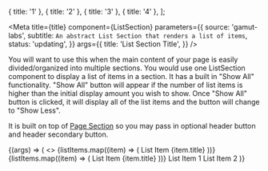 

  { title: '1' },
  { title: '2' },
  { title: '3' },
  { title: '4' },
];

<Meta
  title={title}
  component={ListSection}
  parameters={{
    source: 'gamut-labs',
    subtitle: `An abstract List Section that renders a list of items`,
    status: 'updating',
  }}
  args={{
    title: 'List Section Title',
  }}
/>

You will want to use this when the main content of your page is easily divided/organized into multiple sections. You would use one ListSection component to display a list of items in a section. It has a built in "Show All" functionality. "Show All" button will appear if the number of list items is higher than the initial display amount you wish to show. Once "Show All" button is clicked, it will display all of the list items and the button will change to "Show Less".

It is built on top of [Page Section](https://gamut.codecademy.com/storybook/?path=/docs/molecules-pagesection--page-section) so you may pass in optional header button and header secondary button.

<Canvas>
  <Story name="ListSection">
    {(args) => (
      <>
        <ListSection {...args} title="List Section 1">
          {listItems.map((item) => (
            <Card>List Item {item.title}</Card>
          ))}
        </ListSection>
        <ListSection {...args} title="List Section 2" initialDisplayAmount={2}>
          {listItems.map((item) => (
            <Card>List Item {item.title}</Card>
          ))}
        </ListSection>
        <ListSection {...args} title="List Section 3" initialDisplayAmount={2}>
          <Card>List Item 1</Card>
          <Card>List Item 2</Card>
        </ListSection>
      </>
    )}
  </Story>
</Canvas>

<PropsTable story="ListSection" />
